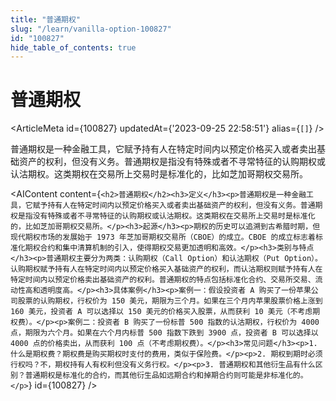 ```yaml
---
title: "普通期权"
slug: "/learn/vanilla-option-100827"
id: "100827"
hide_table_of_contents: true
---
```



# 普通期权

<ArticleMeta id={100827} updatedAt={'2023-09-25 22:58:51'} alias={`[]`} />
<div className='border-solid border-b border-t-0 my-4 border-[var(--ifm-color-gray-300)]' />

普通期权是一种金融工具，它赋予持有人在特定时间内以预定价格买入或者卖出基础资产的权利，但没有义务。普通期权是指没有特殊或者不寻常特征的认购期权或认沽期权。这类期权在交易所上交易时是标准化的，比如芝加哥期权交易所。

<AIContent content={`<h2>普通期权</h2><h3>定义</h3><p>普通期权是一种金融工具，它赋予持有人在特定时间内以预定价格买入或者卖出基础资产的权利，但没有义务。普通期权是指没有特殊或者不寻常特征的认购期权或认沽期权。这类期权在交易所上交易时是标准化的，比如芝加哥期权交易所。</p><h3>起源</h3><p>期权的历史可以追溯到古希腊时期，但现代期权市场的发展始于 1973 年芝加哥期权交易所（CBOE）的成立。CBOE 的成立标志着标准化期权合约和集中清算机制的引入，使得期权交易更加透明和高效。</p><h3>类别与特点</h3><p>普通期权主要分为两类：认购期权（Call Option）和认沽期权（Put Option）。认购期权赋予持有人在特定时间内以预定价格买入基础资产的权利，而认沽期权则赋予持有人在特定时间内以预定价格卖出基础资产的权利。普通期权的特点包括标准化合约、交易所交易、流动性高和透明度高。</p><h3>具体案例</h3><p>案例一：假设投资者 A 购买了一份苹果公司股票的认购期权，行权价为 150 美元，期限为三个月。如果在三个月内苹果股票价格上涨到 160 美元，投资者 A 可以选择以 150 美元的价格买入股票，从而获利 10 美元（不考虑期权费）。</p><p>案例二：投资者 B 购买了一份标普 500 指数的认沽期权，行权价为 4000 点，期限为六个月。如果在六个月内标普 500 指数下跌到 3900 点，投资者 B 可以选择以 4000 点的价格卖出，从而获利 100 点（不考虑期权费）。</p><h3>常见问题</h3><p>1. 什么是期权费？期权费是购买期权时支付的费用，类似于保险费。</p><p>2. 期权到期时必须行权吗？不，期权持有人有权利但没有义务行权。</p><p>3. 普通期权和其他衍生品有什么区别？普通期权是标准化的合约，而其他衍生品如远期合约和掉期合约则可能是非标准化的。</p>`} id={100827} />
